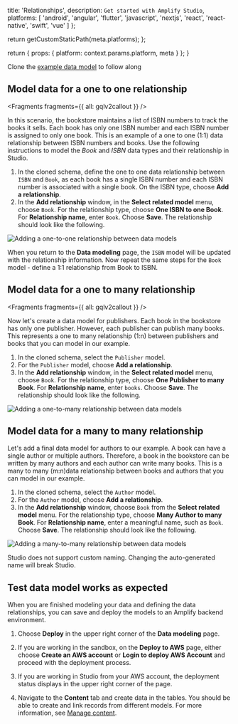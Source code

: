 
  title: 'Relationships',
  description: `Get started with Amplify Studio`,
  platforms: [
    'android',
    'angular',
    'flutter',
    'javascript',
    'nextjs',
    'react',
    'react-native',
    'swift',
    'vue'
  ]
};

  return getCustomStaticPath(meta.platforms);
};

  return {
    props: {
      platform: context.params.platform,
      meta
    }
  };
}

<Callout warning>

Clone the [example data model](/console/data/data-model#data-modeling-example) to follow along

</Callout>

## Model data for a one to one relationship


<Fragments fragments={{ all: gqlv2callout }} />

In this scenario, the bookstore maintains a list of ISBN numbers to track the books it sells. Each book has only one ISBN number and each ISBN number is assigned to only one book. This is an example of a one to one (1:1) data relationship between ISBN numbers and books. Use the following instructions to model the _Book_ and _ISBN_ data types and their relationship in Studio.

1. In the cloned schema, define the one to one data relationship between `ISBN` and `Book`, as each book has a single ISBN number and each ISBN number is associated with a single book. On the ISBN type, choose **Add a relationship**.
1. In the **Add relationship** window, in the **Select related model** menu, choose `Book`. For the relationship type, choose **One ISBN to one Book**. For **Relationship name**, enter `Book`. Choose **Save**. The relationship should look like the following.

![Adding a one-to-one relationship between data models](/images/console/3_createOnetooneRelationship.png)

When you return to the **Data modeling** page, the `ISBN` model will be updated with the relationship information. Now repeat the same steps for the `Book` model - define a 1:1 relationship from Book to ISBN.

## Model data for a one to many relationship

<Fragments fragments={{ all: gqlv2callout }} />

Now let's create a data model for publishers. Each book in the bookstore has only one publisher. However, each publisher can publish many books. This represents a one to many relationship (1:n) between publishers and books that you can model in our example.

1. In the cloned schema, select the `Publisher` model.
1. For the `Publisher` model, choose **Add a relationship**.
1. In the **Add relationship** window, in the **Select related model** menu, choose `Book`. For the relationship type, choose **One Publisher to many Book**. For **Relationship name**, enter `books`. Choose **Save**. The relationship should look like the following.

![Adding a one-to-many relationship between data models](/images/console/5_onetomanyCardinality.png)

## Model data for a many to many relationship

Let's add a final data model for authors to our example. A book can have a single author or multiple authors. Therefore, a book in the bookstore can be written by many authors and each author can write many books. This is a many to many (m:n)data relationship between books and authors that you can model in our example.

1. In the cloned schema, select the `Author` model.
2. For the `Author` model, choose **Add a relationship**.
3. In the **Add relationship** window, choose `Book` from the **Select related model** menu. For the relationship type, choose **Many Author to many Book**. For **Relationship name**, enter a meaningful name, such as `Book`. Choose **Save**. The relationship should look like the following.

![Adding a many-to-many relationship between data models](/images/console/6_manytomanyCardinality.png)

<Callout warning>
  Studio does not support custom naming. Changing the auto-generated name will
  break Studio.
</Callout>

## Test data model works as expected

When you are finished modeling your data and defining the data relationships, you can save and deploy the models to an Amplify backend environment.

1. Choose **Deploy** in the upper right corner of the **Data modeling** page.

2. If you are working in the sandbox, on the **Deploy to AWS** page, either choose **Create an AWS account** or **Login to deploy AWS Account** and proceed with the deployment process.

3. If you are working in Studio from your AWS account, the deployment status displays in the upper right corner of the page.

4. Navigate to the **Content** tab and create data in the tables. You should be able to create and link records from different models. For more information, see [Manage content](/console/data/content-management).
